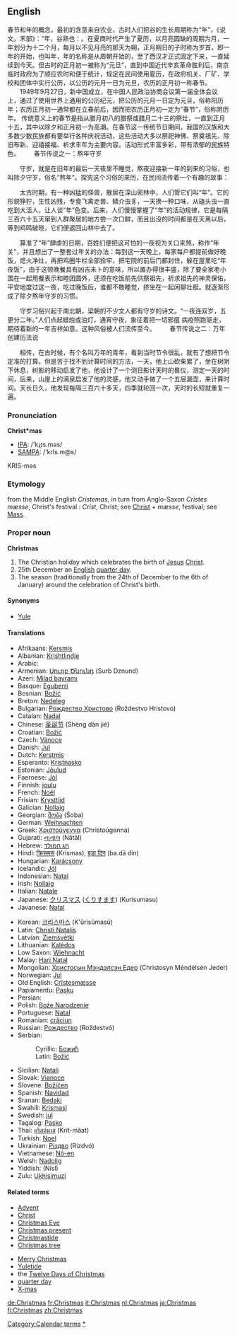 ==English==
春节和年的概念，最初的含意来自农业，古时人们把谷的生长周期称为“年”，《说文。禾部》：“年，谷熟也：。在夏商时代产生了夏历，以月亮圆缺的周期为月，一年划分为十二个月，每月以不见月亮的那天为朔，正月朔日的子时称为岁首，即一年的开始，也叫年，年的名称是从周朝开始的，至了西汉才正式固定下来，一直延续到今天。但古时的正月初一被称为“元旦”，直到中国近代辛亥革命胜利后，南京临时政府为了顺应农时和便于统计，规定在民间使用夏历，在政府机关、厂矿、学校和团体中实行公历，以公历的元月一日为元旦，农历的正月初一称春节。 
　　1949年9月27日，新中国成立，在中国人民政治协商会议第一届全体会议上，通过了使用世界上通用的公历纪元，把公历的元月一日定为元旦，俗称阳历年；农历正月初一通常都在立春前后，因而把农历正月初一定为“春节”，俗称阴历年。
传统意义上的春节是指从腊月初八的腊祭或腊月二十三的祭灶，一直到正月十五，其中以除夕和正月初一为高潮。在春节这一传统节日期间，我国的汉族和大多数少数民族都有要举行各种庆祝活动，这些活动大多以祭祀神佛、祭奠祖先、除旧布新、迎禧接福、祈求丰年为主要内容。活动形式丰富多彩，带有浓郁的民族特色。 
　　春节传说之一：熬年守岁

　　守岁，就是在旧年的最后一天夜里不睡觉，熬夜迎接新一年的到来的习俗，也叫除夕守岁，俗名“熬年”。探究这个习俗的来历，在民间流传着一个有趣的故事：

　　太古时期，有一种凶猛的怪兽，散居在深山密林中，人们管它们叫“年”。它的形貌狰狞，生性凶残，专食飞禽走兽、鳞介虫豸，一天换一种口味，从磕头虫一直吃到大活人，让人谈“年”色变。后来，人们慢慢掌握了“年”的活动规律，它是每隔三百六十五天窜到人群聚居的地方尝一次口鲜，而且出没的时间都是在天黑以后，等到鸡鸣破晓，它们便返回山林中去了。

　　算准了“年”肆虐的日期，百姓们便把这可怕的一夜视为关口来煞，称作“年关”，并且想出了一整套过年关的办法：每到这一天晚上，每家每户都提前做好晚饭，熄火净灶，再把鸡圈牛栏全部拴牢，把宅院的前后门都封住，躲在屋里吃“年夜饭”，由于这顿晚餐具有凶吉未卜的意味，所以置办得很丰盛，除了要全家老小围在一起用餐表示和睦团圆外，还须在吃饭前先供祭祖先，祈求祖先的神灵保佑，平安地度过这一夜，吃过晚饭后，谁都不敢睡觉，挤坐在一起闲聊壮胆。就逐渐形成了除夕熬年守岁的习惯。 

　　守岁习俗兴起于南北朝，梁朝的不少文人都有守岁的诗文。“一夜连双岁，五更分二年。”人们点起蜡烛或油灯，通宵守夜，象征着把一切邪瘟 病疫照跑驱走，期待着新的一年吉祥如意。这种风俗被人们流传至今。
　　春节传说之二：万年创建历法说

　　相传，在古时候，有个名叫万年的青年，看到当时节令很乱，就有了想把节令定准的打算。但是苦于找不到计算时间的方法，一天，他上山砍柴累了，坐在树阴下休息，树影的移动启发了他，他设计了一个测日影计天时的晷仪，测定一天的时间，后来，山崖上的滴泉启发了他的灵感，他又动手做了一个五层漏壶，来计算时间。天长日久，他发现每隔三百六十多天，四季就轮回一次，天时的长短就重复一遍。

===Pronunciation===
'''Christ*mas'''
*[[IPA]]: /'kɻɪs.məs/
*[[SAMPA]]: /'krIs.m@s/
KRIS-məs

===Etymology===
from the Middle English ''Cristemas'', in turn from Anglo-Saxon ''Cr&#x012B;stes mæsse'', Christ's festival  : ''Cr&#x012B;st'', Christ; see [[Christ]] + ''mæsse'', festival; see [[Mass]].

===Proper noun===
'''Christmas'''

# The Christian holiday which celebrates the birth of [[Jesus]] [[Christ]].
# 25th December an [[English]] [[quarter day]].
# The season (traditionally from the 24th of December to the 6th of January) around the celebration of Christ's birth.

====Synonyms====
*[[Yule]]

====Translations====
{{top}}
*Afrikaans: [[Kersmis]]
*Albanian: [[Krishtlindje]]
*Arabic: {{ARchar|[[عيد الميلاد]]}}
*Armenian: [[Սուրբ Ծնունդ]] (Surb Dznund)
*Azeri: [[Milad bayramı]]
*Basque: [[Eguberri]]
*Bosnian: [[Božić#Bosnian|Božić]] {{m}}
*Breton: [[Nedeleg]]
*Bulgarian: [[Рождество Христово]] (Roždestvo Hristovo)
*Catalan: [[Nadal]]
*Chinese: [[圣诞节]] (Shèng dàn jié)
*Croatian: [[Božić#Croatian|Božić]] {{m}}
*Czech: [[Vánoce]]
*Danish: [[Jul]]
*Dutch: [[Kerstmis]]
*Esperanto: [[Kristnasko]]
*Estonian: [[Jõulud]]
*Faeroese: [[Jól]]
*Finnish: [[joulu]]
*French: [[Noël]]
*Frisian: [[Krysttiid]]
*Galician: [[Nollaig]]
*Georgian: [[შობა]] (Šoba)
*German: [[Weihnachten]]
*Greek: [[Χριστούγεννα]] (Christoúgenna)
*Gujarati: [[નાતાલ]] (Nātāl)
*Hebrew: [[חג המולד]]
*Hindi: [[क्रिसमस]] (Krismas), [[बड़ा दिन]] (ba.dā din)
*Hungarian: [[Karácsony]]
*Icelandic: [[Jól]]
*Indonesian: [[Natal]]
*Irish: [[Nollaig]]
*Italian: [[Natale]]
*Japanese: [[クリスマス]] ([[くりすます]]) (Kurisumasu)
*Javanese: [[Natal]]
{{mid}}
*Korean: [[크리스마스]] (K'ŭrisŭmasŭ)
*Latin: [[Christi Natalis]]
*Latvian: [[Ziemsvētki]]
*Lithuanian: [[Kalėdos]]
*Low Saxon: [[Wiehnacht]]
*Malay: [[Hari Natal]]
*Mongolian: [[Христосын Мэндэлсэн Едeр]] (Christosyn Mėndėlsėn Jeder)
*Norwegian: [[Jul]]
*Old English: [[Crīstesmæsse]]
*Papiamentu: [[Pasku]]
*Persian: {{FAchar|[[ﺡﻴﺴﻤ ﺩﻻﻴﻤﺩﻴﻋ]]}}
*Polish: [[Boże Narodzenie]]
*Portuguese: [[Natal]]
*Romanian: [[crăciun]]
*Russian: [[Рождество]] (Roždestvó)
*Serbian:
*:Cyrillic: [[Божић#Serbian|Божић]] {{m}}
*:Latin: [[Božić#Serbian|Božić]] {{m}}
*Sicilian: [[Natali]]
*Slovak: [[Vianoce]]
*Slovene: [[Božičen]]
*Spanish: [[Navidad]]
*Sranan: [[Bedaki]]
*Swahili: [[Krismasi]]
*Swedish: [[jul]] {{c}}
*Tagalog: [[Pasko]]
*Thai: [[คริสต์มาส]] (Krít-mâat)
*Turkish: [[Noel]]
*Ukrainian: [[Різдво]] (Rizdvó)
*Vietnamese: [[Nô-en]]
*Welsh: [[Nadolig]]
*Yiddish: (Nisl)
*Zulu: [[Ukhisimuzi]]
{{bottom}}

====Related terms====
{{top}}
*[[Advent]]
*[[Christ]]
*[[Christmas Eve]]
*[[Christmas present]]
*[[Christmastide]]
*[[Christmas tree]]
{{mid}}
*[[Merry Christmas]]
*[[Yuletide]]
*the [[Twelve Days of Christmas]]
*[[quarter day]]
*[[X-mas]]
{{bottom}}

[[Category:Calendar terms]] 
[[Category:Christmas|*]]
[[de:Christmas]]
[[fr:Christmas]]
[[it:Christmas]]
[[nl:Christmas]]
[[ja:Christmas]]
[[fi:Christmas]]
[[zh:Christmas]]